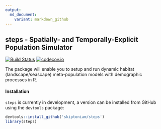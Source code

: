 ```yaml
---
output:
  md_document:
    variant: markdown_github
---
```


## **steps** - Spatially- and Temporally-Explicit Population Simulator

[![Build Status](https://travis-ci.org/skiptoniam/steps.svg?branch=master)](https://travis-ci.org/skiptoniam/steps?branch=master)
[![codecov.io](https://codecov.io/github/skiptoniam/steps/coverage.svg?branch=master)](https://codecov.io/github/skiptoniam/steps?branch=master)

The package will enable you to setup and run dynamic habitat (landscape/seascape) meta-population models with demographic processes in R. 

#### Installation

`steps` is currently in development, a version can be installed from GitHub using the `devtools` package: 

```r
devtools::install_github('skiptoniam/steps')
library(steps)
```

